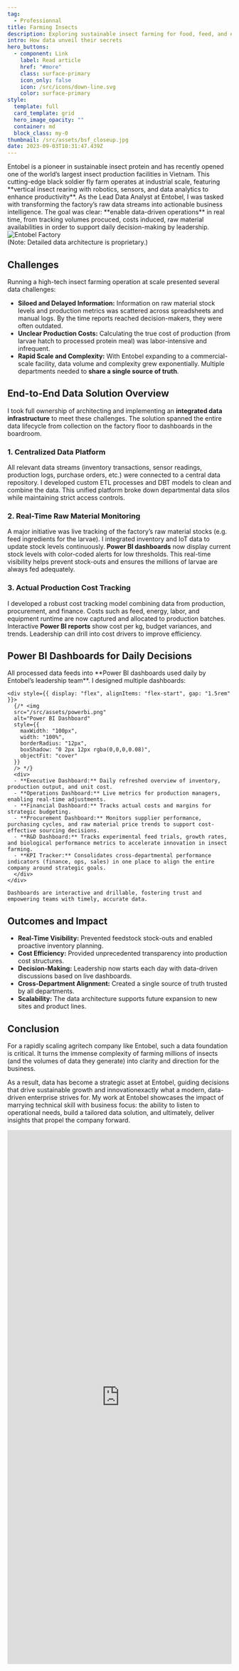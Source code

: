 ```yaml
---
tag:
  - Professionnal
title: Farming Insects
description: Exploring sustainable insect farming for food, feed, and environmental benefits.
intro: How data unveil their secrets
hero_buttons:
  - component: Link
    label: Read article
    href: "#more"
    class: surface-primary
    icon_only: false
    icon: /src/icons/down-line.svg
    color: surface-primary
style:
  template: full
  card_template: grid
  hero_image_opacity: ""
  container: md
  block_class: my-0
thumbnail: /src/assets/bsf_closeup.jpg
date: 2023-09-03T10:31:47.439Z
---
```


<div style={{ marginTop: "1.5rem" }}>
  <div style={{ display: "flex", alignItems: "center", gap: "1.5rem" }}>
    <div style={{ flex: 1 }}>
      Entobel is a pioneer in sustainable insect protein and has recently opened one of the world’s largest insect production facilities in Vietnam. This cutting-edge black soldier fly farm operates at industrial scale, featuring **vertical insect rearing with robotics, sensors, and data analytics to enhance productivity**. As the Lead Data Analyst at Entobel, I was tasked with transforming the factory’s raw data streams into actionable business intelligence. The goal was clear: **enable data-driven operations** in real time, from tracking volumes procuced, costs induced, raw material availabilities in order to support daily decision-making by leadership.
    </div>
    <img
      src="/entobel_factory.png"
      alt="Entobel Factory"
      style={{
        maxWidth: "320px",
        width: "100%",
        borderRadius: "12px",
        boxShadow: "0 2px 12px rgba(0,0,0,0.08)",
        objectFit: "cover"
      }}
    />
  </div>
  <span className="text-xs text-gray-400 italic" style={{ display: "block", marginTop: "0.5rem" }}>
    (Note: Detailed data architecture is proprietary.)
  </span>
</div>

## Challenges

Running a high-tech insect farming operation at scale presented several data challenges:

- **Siloed and Delayed Information:** Information on raw material stock levels and production metrics was scattered across spreadsheets and manual logs. By the time reports reached decision-makers, they were often outdated.
- **Unclear Production Costs:** Calculating the true cost of production (from larvae hatch to processed protein meal) was labor-intensive and infrequent.
- **Rapid Scale and Complexity:** With Entobel expanding to a commercial-scale facility, data volume and complexity grew exponentially. Multiple departments needed to **share a single source of truth**.

## End-to-End Data Solution Overview

I took full ownership of architecting and implementing an **integrated data infrastructure** to meet these challenges. The solution spanned the entire data lifecycle  from collection on the factory floor to dashboards in the boardroom.

### 1. Centralized Data Platform

All relevant data streams (inventory transactions, sensor readings, production logs, purchase orders, etc.) were connected to a central data repository. I developed custom ETL processes and DBT models to clean and combine the data. This unified platform broke down departmental data silos while maintaining strict access controls.

### 2. Real-Time Raw Material Monitoring

A major initiative was live tracking of the factory’s raw material stocks (e.g. feed ingredients for the larvae). I integrated inventory and IoT data to update stock levels continuously. **Power BI dashboards** now display current stock levels with color-coded alerts for low thresholds. This real-time visibility helps prevent stock-outs and ensures the millions of larvae are always fed adequately.

### 3. Actual Production Cost Tracking

I developed a robust cost tracking model combining data from production, procurement, and finance. Costs such as feed, energy, labor, and equipment runtime are now captured and allocated to production batches. Interactive **Power BI reports** show cost per kg, budget variances, and trends. Leadership can drill into cost drivers to improve efficiency.

## Power BI Dashboards for Daily Decisions

<div style={{ display: "flex", alignItems: "flex-start", gap: "2rem", marginBottom: "1.5rem" }}>
  <div style={{ flex: 1 }}>
    <div style={{ height: "1rem" }}></div>
    All processed data feeds into **Power BI dashboards used daily by Entobel’s leadership team**. I designed multiple dashboards:

    <div style={{ display: "flex", alignItems: "flex-start", gap: "1.5rem" }}>
      {/* <img
      src="/src/assets/powerbi.png"
      alt="Power BI Dashboard"
      style={{
        maxWidth: "100px",
        width: "100%",
        borderRadius: "12px",
        boxShadow: "0 2px 12px rgba(0,0,0,0.08)",
        objectFit: "cover"
      }}
      /> */}
      <div>
      - **Executive Dashboard:** Daily refreshed overview of inventory, production output, and unit cost.
      - **Operations Dashboard:** Live metrics for production managers, enabling real-time adjustments.
      - **Financial Dashboard:** Tracks actual costs and margins for strategic budgeting.
      - **Procurement Dashboard:** Monitors supplier performance, purchasing cycles, and raw material price trends to support cost-effective sourcing decisions.
      - **R&D Dashboard:** Tracks experimental feed trials, growth rates, and biological performance metrics to accelerate innovation in insect farming.
      - **KPI Tracker:** Consolidates cross-departmental performance indicators (finance, ops, sales) in one place to align the entire company around strategic goals.
      </div>
    </div>

    Dashboards are interactive and drillable, fostering trust and empowering teams with timely, accurate data.
  </div>
</div>

## Outcomes and Impact

- **Real-Time Visibility:** Prevented feedstock stock-outs and enabled proactive inventory planning.
- **Cost Efficiency:** Provided unprecedented transparency into production cost structures.
- **Decision-Making:** Leadership now starts each day with data-driven discussions based on live dashboards.
- **Cross-Department Alignment:** Created a single source of truth trusted by all departments.
- **Scalability:** The data architecture supports future expansion to new sites and product lines.

## Conclusion

<div style={{ display: "flex", alignItems: "flex-start", gap: "2rem", flexWrap: "wrap" }}>
  <div style={{ flex: 2, minWidth: "300px" }}>
    <p>
      For a rapidly scaling agritech company like Entobel, such a data foundation is critical.
      It turns the immense complexity of farming millions of insects (and the volumes of data they generate)
      into clarity and direction for the business.
    </p>
    <p>
      As a result, data has become a strategic asset at Entobel, guiding decisions that drive sustainable growth
      and innovationexactly what a modern, data-driven enterprise strives for. My work at Entobel
      showcases the impact of marrying technical skill with business focus: the ability to listen to operational needs,
      build a tailored data solution, and ultimately, deliver insights that propel the company forward.
    </p>
  </div>

  <div style={{ flex: 1, minWidth: "320px", maxWidth: "360px" }}>
    <iframe
      src="https://www.linkedin.com/embed/feed/update/urn:li:share:7211651014041456640?collapsed=1"
      width="100%"
      height="1200"
      frameBorder="0"
      allowFullScreen
      title="Embedded LinkedIn post"
      style={{
      borderRadius: "16px",
      boxShadow: "0 4px 24px rgba(0,0,0,0.08)",
      border: "none",
      overflow: "hidden",
      minHeight: "300px",
      minWidth: "320px"
      }}
    ></iframe>
  </div>
</div>
